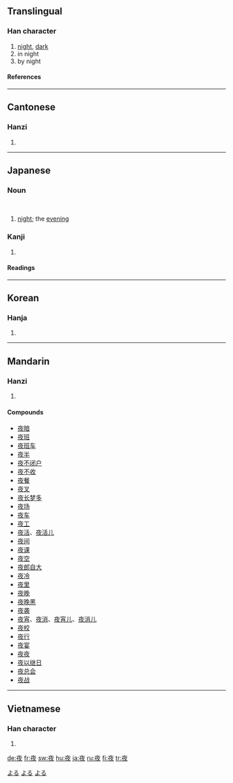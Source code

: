 {{see|亱}}

==Translingual==
===Han character===
{{Han char|rn=36|rad=夕|as=05|sn=8|four=0024<sub>7</sub>|canj=卜人弓大 (YONK)}}
# [[night]], [[dark]]
# in night
# by night
====References====
{{Han ref|kx=0246.180|dkj=05763|dj=0490.070|hdz=10285.010|uh=591C|ud=22812|bh=A95D|bd=43357}}
----
==Cantonese==
===Hanzi===
{{yue-hanzi|jyut=|y=ye6}}
# {{defn|Cantonese}}
----
==Japanese==
===Noun===
[[Category:1000 Japanese basic words|よる]]
{{ja-noun|k|hira=よる|rom=yoru}} </br>
{{ja-noun|k|hira=よ|rom=yo}}
[[Category:Japanese nouns|よる]] <!--override the noun's index-->
# [[night]]; the [[evening]]
[[Category:ja:Time|よる]]
===Kanji===
{{ja-kanji|grade=2|rs=夕05}}
# {{defn|Japanese}} 
====Readings====
{{ja-readings|on=[[や]] (ya)|kun=[[よ]] (yo), [[よる]] (yoru)}}

----

==Korean==
===Hanja===
{{ko-hanja|hangeul=야|rv=ya|mr=ya}}
# {{defn|Korean}}
----
==Mandarin==
===Hanzi===
{{cmn-hanzi|pin=[[yè]] ([[ye4]])|wg=yeh<sup>4</sup>}}
# {{defn|Mandarin}}

====Compounds====
*[[夜暗]]
*[[夜班]]
*[[夜班车]]
*[[夜半]]
*[[夜不闭户]]
*[[夜不收]]
*[[夜餐]]
*[[夜叉]]
*[[夜长梦多]]
*[[夜场]]
*[[夜车]]
*[[夜工]]
*[[夜活]]、[[夜活儿]]
*[[夜间]]
*[[夜课]]
*[[夜空]]
*[[夜郎自大]]
*[[夜冷]]
*[[夜里]]
*[[夜晚]]
*[[夜晚黑]]
*[[夜袭]]
*[[夜宵]]、[[夜消]]、[[夜宵儿]]、[[夜消儿]]
*[[夜校]]
*[[夜行]]
*[[夜宴]]
*[[夜夜]]
*[[夜以继日]]
*[[夜总会]]
*[[夜战]]
----
==Vietnamese==
===Han character===
{{vi-hantu|dạ}}
# {{defn|Vietnamese}}

[[de:夜]]
[[fr:夜]]
[[sw:夜]]
[[hu:夜]]
[[ja:夜]]
[[ru:夜]]
[[fi:夜]]
[[tr:夜]]